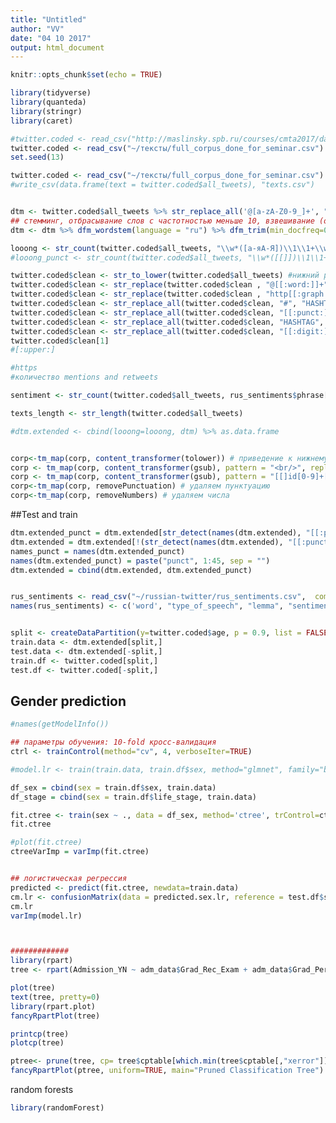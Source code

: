 ```yaml
---
title: "Untitled"
author: "VV"
date: "04 10 2017"
output: html_document
---
```


```r
knitr::opts_chunk$set(echo = TRUE)
```

```r
library(tidyverse)
library(quanteda)
library(stringr)
library(caret)

#twitter.coded <- read_csv("http://maslinsky.spb.ru/courses/cmta2017/data/full_corpus_done_for_seminar.csv")
twitter.coded <- read_csv("~/тексты/full_corpus_done_for_seminar.csv")
set.seed(13)

twitter.coded <- read_csv("~/тексты/full_corpus_done_for_seminar.csv")
#write_csv(data.frame(text = twitter.coded$all_tweets), "texts.csv")


dtm <- twitter.coded$all_tweets %>% str_replace_all('@[a-zA-Z0-9_]+', "@user") %>% tokens(what="word", remove_numbers=TRUE, remove_punct=FALSE, remove_separators=TRUE) %>% dfm 
## стемминг, отбрасывание слов с частотностью меньше 10, взвешивание (опционально)
dtm <- dtm %>% dfm_wordstem(language = "ru") %>% dfm_trim(min_docfreq=0.05) %>% as.data.frame #%>% dfm_weight(type="relmaxfreq") 

looong <- str_count(twitter.coded$all_tweets, "\\w*([a-яА-Я])\\1\\1+\\w*") ##слова с удл. гласными
#looong_punct <- str_count(twitter.coded$all_tweets, "\\w*([[]])\\1\\1+\\w*") ##слова с удл. гласными

twitter.coded$clean <- str_to_lower(twitter.coded$all_tweets) #нижний регистр
twitter.coded$clean <- str_replace(twitter.coded$clean , "@[[:word:]]+", "USERID") #заменить mentions
twitter.coded$clean <- str_replace(twitter.coded$clean , "http[[:graph:]]+", "LINK") #заменить mentions
twitter.coded$clean <- str_replace_all(twitter.coded$clean, "#", "HASHTAG")
twitter.coded$clean <- str_replace_all(twitter.coded$clean, "[[:punct:]]", " ")
twitter.coded$clean <- str_replace_all(twitter.coded$clean, "HASHTAG", "#")
twitter.coded$clean <- str_replace_all(twitter.coded$clean, "[[:digit:]]", " ")
twitter.coded$clean[1]
#[:upper:]

#https
#количество mentions and retweets

sentiment <- str_count(twitter.coded$all_tweets, rus_sentiments$phrase[rus_sentiments$sentiment=="negative"]) 

texts_length <- str_length(twitter.coded$all_tweets)

#dtm.extended <- cbind(looong=looong, dtm) %>% as.data.frame


corp<-tm_map(corp, content_transformer(tolower)) # приведение к нижнему регистру
corp <- tm_map(corp, content_transformer(gsub), pattern = "<br/>", replacement = " ")
corp <- tm_map(corp, content_transformer(gsub), pattern = "[[]id[0-9]+[|][^]]+[]]", replacement = "USERID")
corp<-tm_map(corp, removePunctuation) # удаляем пунктуацию
corp<-tm_map(corp, removeNumbers) # удаляем числа

```


##Test and train 
```r
dtm.extended_punct = dtm.extended[str_detect(names(dtm.extended), "[[:punct:]]")]
dtm.extended = dtm.extended[!(str_detect(names(dtm.extended), "[[:punct:]]"))]
names_punct = names(dtm.extended_punct)
names(dtm.extended_punct) = paste("punct", 1:45, sep = "")
dtm.extended = cbind(dtm.extended, dtm.extended_punct)


rus_sentiments <- read_csv("~/russian-twitter/rus_sentiments.csv",  comment="#") 
names(rus_sentiments) <- c('word', "type_of_speech", "lemma", "sentiment", "source", "ambiguity")


split <- createDataPartition(y=twitter.coded$age, p = 0.9, list = FALSE)
train.data <- dtm.extended[split,]
test.data <- dtm.extended[-split,]
train.df <- twitter.coded[split,]
test.df <- twitter.coded[-split,]

```

## Gender prediction
```r
#names(getModelInfo())

## параметры обучения: 10-fold кросс-валидация
ctrl <- trainControl(method="cv", 4, verboseIter=TRUE)

#model.lr <- train(train.data, train.df$sex, method="glmnet", family="binomial", trControl=ctrl)

df_sex = cbind(sex = train.df$sex, train.data) 
df_stage = cbind(sex = train.df$life_stage, train.data) 

fit.ctree <- train(sex ~ ., data = df_sex, method='ctree', trControl=ctrl)
fit.ctree

#plot(fit.ctree)
ctreeVarImp = varImp(fit.ctree)


## логистическая регрессия
predicted <- predict(fit.ctree, newdata=train.data)
cm.lr <- confusionMatrix(data = predicted.sex.lr, reference = test.df$sex, positive="ж")
cm.lr
varImp(model.lr)



#############
library(rpart)
tree <- rpart(Admission_YN ~ adm_data$Grad_Rec_Exam + adm_data$Grad_Per+ adm_data$Rank_of_col, data=adm_data,  method="class")

plot(tree)
text(tree, pretty=0)
library(rpart.plot)
fancyRpartPlot(tree)

printcp(tree)
plotcp(tree)

ptree<- prune(tree, cp= tree$cptable[which.min(tree$cptable[,"xerror"]),"CP"])
fancyRpartPlot(ptree, uniform=TRUE, main="Pruned Classification Tree")

```

random forests
```r
library(randomForest)

```

[](https://www.r-bloggers.com/random-forests-in-r/) 
